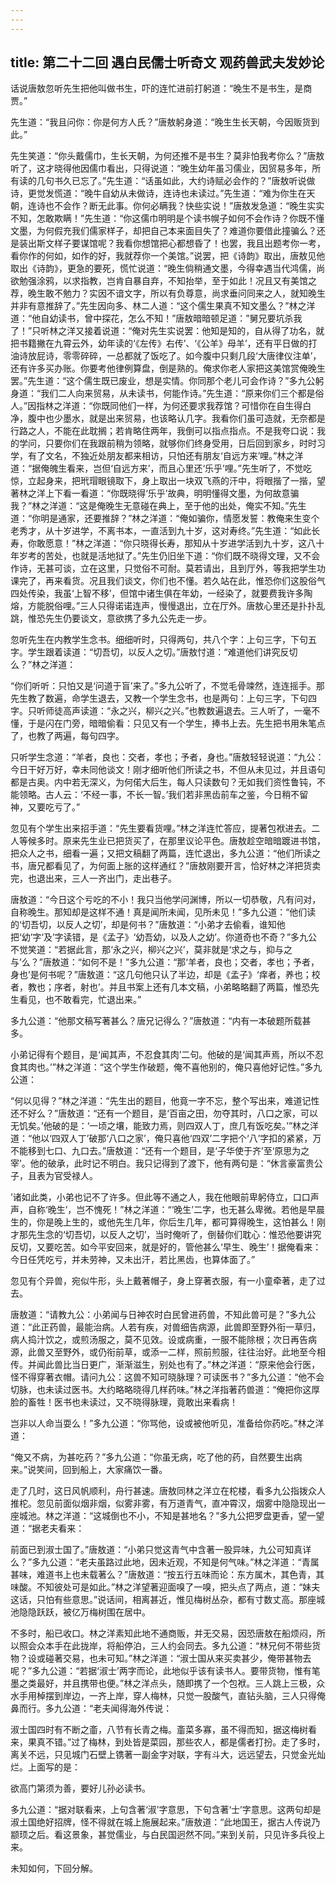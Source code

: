 ```yaml
---
---
---
```

title: 第二十二回 遇白民儒士听奇文 观药兽武夫发妙论
---



话说唐敖忽听先生把他叫做书生，吓的连忙进前打躬道：“晚生不是书生，是商贾。”

先生道：“我且问你：你是何方人氏？”唐敖躬身道：“晚生生长天朝，今因贩货到此。”

先生笑道：“你头戴儒巾，生长天朝，为何还推不是书生？莫非怕我考你么？”唐敖听了，这才晓得他因儒巾看出，只得说道：“晚生幼年虽习儒业，因贸易多年，所有读的几句书久已忘了。”先生道：“话虽如此，大约诗赋必会作的？”唐敖听说做诗，更觉发慌道：“晚牛自幼从未做诗，连诗也未读过。”先生道：“难为你生在天朝，连诗也不会作？断无此事。你何必瞒我？快些实说！”唐敖发急道：“晚生实实不知，怎敢欺瞒！”先生道：“你这儒巾明明是个读书幌子如何不会作诗？你既不懂文墨，为何假充我们儒家样子，却把自己本来面目失了？难道你要借此撞骗么？还是装出斯文样子要谋馆呢？我看你想馆把心都想昏了！也罢，我且出题考你一考，看你作的何如，如作的好，我就荐你一个美馆。”说罢，把《诗韵》取出，唐敖见他取出《诗韵》，更急的要死，慌忙说道：“晚生倘稍通文墨，今得幸遇当代鸿儒，尚欲勉强涂鸦，以求指教，岂肯自暴自弃，不知抬举，至于如此！况且又有美馆之荐，晚生敢不勉力？实因不谙文字，所以有负尊意，尚求垂问同来之人，就知晚生并非有意推辞了。”先生因向多、林二人道：“这个儒生果真不知文墨么？”林之洋道：“他自幼读书，曾中探花，怎么不知！”唐敖暗暗顿足道：”舅兄要坑杀我了！”只听林之洋又接着说道：“俺对先生实说罢：他知是知的，自从得了功名，就把书籍撇在九霄云外，幼年读的‘《左传》右传’、‘《公羊》母羊’，还有平日做的打油诗放屁诗，零零碎碎，一总都就了饭吃了。如今腹中只剩几段‘大唐律仪注单’，还有许多买办账。你要考他律例算盘，倒是熟的。俺求你老人家把这美馆赏俺晚生罢。”先生道：“这个儒生既已废业，想是实情。你同那个老儿可会作诗？”多九公躬身道：“我们二人向来贸易，从未读书，何能作诗。”先生道：“原来你们三个都是俗人。”因指林之洋道：“你既同他们一样，为何还要求我荐馆？可惜你在自生得白净，腹中也少墨水，就是出来贸易，也该略认几字。我看你们虽可造就，无奈都是行路之人，不能在此耽搁；若肯略住两年，我倒可以指点指点。不是我夸口说：我的学问，只要你们在我跟前稍为领略，就够你们终身受用，日后回到家乡，时时习学，有了文名，不独近处朋友都来相访，只怕还有朋友‘自远方来’哩。”林之洋道：“据俺魄生看来，岂但‘自远方来’，而且心里还‘乐乎’哩。”先生听了，不觉吃惊，立起身来，把玳瑁眼镜取下，身上取出一块双飞燕的汗中，将眼揩了一揩，望著林之洋上下看一看道：“你既晓得‘乐乎’故典，明明懂得文墨，为何故意骗我？”林之洋道：“这是俺晚生无意碰在典上，至于他的出处，俺实不知。”先生道：“你明是通家，还要推辞？”林之洋道：“俺如骗你，情愿发誓：教俺来生变个老秀才，从十岁进学，不离书本，一直活到九十岁，这对寿终。”先生道：“如此长寿，你敢愿意！”林之洋道：“你只晓得长寿，那知从十岁进学活到九十岁，这八十年岁考的苦处，也就是活地狱了。”先生仍旧坐下道：“你们既不晓得文理，又不会作诗，无甚可谈，立在这里，只觉俗不可耐。莫若请出，且到厅外，等我把学生功课完了，再来看货。况且我们谈文，你们也不懂。若久站在此，惟恐你们这股俗气四处传染，我虽‘上智不移’，但馆中诸生俱在年幼，一经染了，就要费我许多陶熔，方能脱俗哩。”三人只得诺诺连声，慢慢退出，立在厅外。唐敖心里还是扑扑乱跳，惟恐先生仍要谈文，意欲携了多九公先走一步。

忽听先生在内教学生念书。细细听时，只得两句，共八个字：上句三字，下句五字。学生跟着读道：“切吾切，以反人之切。”唐敖忖道：“难道他们讲究反切么？”林之洋道：

“你们听听：只怕又是‘问道于盲’来了。”多九公听了，不觉毛骨竦然，连连摇手。那先生教了数遍，命学生退去，又教一个学生念书，也是两句：上句三字，下句四字。只听师徒高声读道：“永之兴，柳兴之兴。”也教数遍退去。三人听了，一毫不懂，于是闪在门旁，暗暗偷看：只见又有一个学生，捧书上去。先生把书用朱笔点了，也教了两遍，每句四字。

只听学生念道：“羊者，良也：交者，孝也；予者，身也。”唐敖轻轻说道：“九公：今日干好万好，幸未同他谈文！刚才细听他们所读之书，不但从未见过，并且语句都是古奥。内中若无深义，为何偌大后生，每人只读数句？无如我们资性鲁钝，不能领略。古人云：‘不经一事，不长一智。’我们若非黑齿前车之鉴，今日稍不留神，又要吃亏了。”

忽见有个学生出来招手道：“先生要看货哩。”林之洋连忙答应，提著包袱进去。二人等候多时。原来先生业已把货买了，在那里议论平色。唐敖趁空暗暗踱进书馆，把众人之书，细看一遍；又把文稿翻了两篇，连忙退出，多九公道：“他们所读之书，唐兄都看见了，为何面上胀的这样通红？”唐敖刚要开言，恰好林之洋把货卖完，也退出来，三人一齐出门，走出巷子。

唐敖道：“今日这个亏吃的不小！我只当他学问渊博，所以一切恭敬，凡有问对，自称晚生。那知却是这样不通！真是闻所未闻，见所未见！”多九公道：“他们读的‘切吾切，以反人之切’，却是何书？”唐敖道：“小弟才去偷看，谁知他把‘幼’字‘及’字读错，是《孟子》‘幼吾幼，以及人之幼’。你道奇也不奇？”多九公不觉笑道：“若据此言，那‘永之兴，柳兴之兴’，莫非就是‘求之与，抑与之与’么？”唐敖道：“如何不是！”多九公道：“那‘羊者，良也；交者，孝也；予者，身也’是何书呢？”唐敖道：“这几句他只认了半边，却是《孟子》‘痒者，养也；校者，教也；序者，射也’。并且书案上还有几本文稿，小弟略略翻了两篇，惟恐先生看见，也不敢看完，忙退出来。”

多九公道：“他那文稿写著甚么？唐兄记得么？”唐敖道：“内有一本破题所载甚多。

小弟记得有个题目，是‘闻其声，不忍食其肉’二句。他破的是‘闻其声焉，所以不忍食其肉也。’”林之洋道：“这个学生作破题，俺不喜他别的，俺只喜他好记性。”多九公道：

“何以见得？”林之洋道：“先生出的题目，他竟一字不忘，整个写出来，难道记性还不好么？”唐敖道：“还有一个题目，是‘百亩之田，勿夺其时，八口之家，可以无饥矣。’他破的是：‘一顷之壤，能致力焉，则四双人丁，庶几有饭吃矣。’”林之洋道：“他以‘四双人丁’破那‘八口之家’，俺只喜他‘四双’二字把个‘八’字扣的紧紧，万不能移到七口、九口去。”唐敖道：“还有一个题目，是‘子华使于齐’至‘原思为之宰’。他的破承，此时记不明白。我只记得到了渡下，他有两句是：“休言豪富贵公子，且表为官受禄人。

’诸如此类，小弟也记不了许多。但此等不通之人，我在他眼前卑躬侍立，口口声声，自称‘晚生’，岂不愧死！”林之洋道：“‘晚生’二字，也无甚么卑微。若他是早晨生的，你是晚上生的，或他先生几年，你后生几年，都可算得晚生，这怕甚么！刚才那先生念的‘切吾切，以反人之切’，当时俺听了，倒替你们耽心：惟恐他要讲究反切，又要吃苦。如今平安回来，就是好的，管他甚么‘早生、晚生’！据俺看来：今日任凭吃亏，并未劳神，又未出汗，若比黑齿，也算体面了。”

忽见有个异兽，宛似牛形，头上戴著帽子，身上穿著衣服，有一小童牵著，走了过去。

唐敖道：“请教九公：小弟闻与日神农时白民曾进药兽，不知此兽可是？”多九公道：“此正药兽，最能治病。人若有疾，对兽细告病源，此兽即至野外衔一草归，病人捣汁饮之，或煎汤服之，莫不见效。设或病重，一服不能除根；次日再告病源，此兽又至野外，或仍衔前草，或添一二样，照前煎服，往往治好。此地至今相传。并闻此兽比当日更广，渐渐滋生，别处也有了。”林之洋道：“原来他会行医，怪不得穿著衣帽。请问九公：这兽不知可晓脉理？可读医书？”多九公道：“他不会切脉，也未读过医书。大约略略晓得几样药味。”林之洋指著药兽道：“俺把你这厚脸的畜牲！医书也未读过，又不晓得脉理，竟敢出来看病！

岂非以人命当耍么！”多九公道：“你骂他，设或被他听见，准备给你药吃。”林之洋道：

“俺又不病，为甚吃药？”多九公道：“你虽无病，吃了他的药，自然要生出病来。”说笑间，回到船上，大家痛饮一番。

走了几时，这日风帆顺利，舟行甚速。唐敖同林之洋立在柁楼，看多九公指拨众人推柁。忽见前面似烟非烟，似雾非雾，有万道青气，直冲霄汉，烟雾中隐隐现出一座城池。林之洋道：“这城倒也不小，不知是甚地名？”多九公把罗盘更香，望一望道：“据老夫看来：

前面已到淑士国了。”唐敖道：“小弟只觉这青气中含著一股异味，九公可知真详么？”多九公道：“老夫虽路过此地，因未近观，不知是何气味。”林之洋道：“青属甚味，难道书上也未载著么？”唐敖道：“按五行五味而论：东方属木，其色青，其味酸。不知彼处可是如此。”林之洋望著迎面嗅了一嗅，把头点了两点，道：“妹夫这话，只怕有些意思。”说话间，相离甚近，惟见梅树丛杂，都有寸数丈高。那座城池隐隐跃跃，被亿万梅树围在居中。

不多时，船已收口。林之洋素知此地不通商贩，并无交易，因恐唐敖在船烦闷，所以照会众本手在此拢岸，将船停泊，三人约会同去。多九公道：“林兄何不带些货物？设或碰著交易，也未可知。”林之洋道：“淑士国从来买卖甚少，俺带甚物去呢？”多九公道：“若据‘淑士’两字而论，此地似乎该有读书人。要带货物，惟有笔墨之类最好，并且携带也便。”林之洋点头，随即携了一个包袱。三人跳上三极，众水手用棹摆到岸边，一齐上岸，穿人梅林，只觉一股酸气，直钻头脑，三人只得俺鼻而行。多九公道：“老夫闻得海外传说：

淑士国四时有不断之齑，八节有长青之梅。齑菜多寡，虽不得而知，据这梅树看来，果真不错。”过了梅林，到处皆是菜园，那些农人，都是儒者打扮。走了多时，离关不远，只见城门石壁上镌著一副金字对联，字有斗大，远远望去，只觉金光灿烂。上面写的是：

欲高门第须为善，要好儿孙必读书。

多九公道：“据对联看来，上句含著‘淑’字意思，下句含著‘士’字意思。这两句却是淑土国绝好招牌，怪不得就在城上施展起来。”唐敖道：“此地国王，据古人传说乃颛顼之后。看这景象，甚觉儒业，与白民国迥然不同。”来到关前，只见许多兵役上来。

未知如何，下回分解。